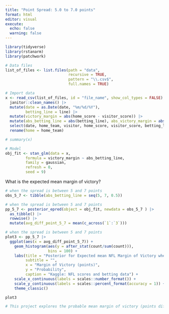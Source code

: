 ```yaml
---
title: "Point Spread: 5.0 to 7.0 points"
format: html
editor: visual
execute: 
  echo: false
  warning: false
---
```


```r
library(tidyverse)
library(rstanarm)
library(patchwork)
```

```r
# Data files
list_of_files <- list.files(path = "data",
                            recursive = TRUE,
                            pattern = "\\.csv$",
                            full.names = TRUE)  
```

```r
# Import data
x <- read_csv(list_of_files, id = "file_name", show_col_types = FALSE) |> 
  janitor::clean_names() |> 
  mutate(date = as.Date(date, "%m/%d/%Y"),
         betting_line = line) |> 
  mutate(victory_margin = abs(home_score - visitor_score)) |> 
  mutate(abs_betting_line = abs(betting_line), abs_victory_margin = abs(victory_margin)) |> 
  select(date, home_team, visitor, home_score, visitor_score, betting_line, abs_betting_line, victory_margin) |> 
  rename(home = home_team)
```

```r
# summary(x)
```

```r
# Model
obj_fit <- stan_glm(data = x,
         formula = victory_margin ~ abs_betting_line,
         family = gaussian,
         refresh = 0,
         seed = 9)
```

What is the expected mean margin of victory?

```r
# when the spread is between 5 and 7 points
obs_5_7 <- tibble(abs_betting_line = seq(5, 7, 0.5))
```

```r
# when the spread is between 5 and 7 points
pp_5_7 <- posterior_epred(object = obj_fit, newdata = obs_5_7 ) |> 
  as_tibble() |> 
  rowwise() |> 
  mutate(avg_diff_point_5_7 = mean(c_across(`1`:`3`)))
```

```r
# when the spread is between 5 and 7 points
plot3 <- pp_5_7 |> 
  ggplot(aes(x = avg_diff_point_5_7)) +
    geom_histogram(aes(y = after_stat(count/sum(count))),
                   bins = 100) +
    labs(title = "Posterior for Expected mean NFL Margin of Victory when Point Absolute Spread \nis between 5 and 7 points",
         subtitle = "",
         x = "Margin of Victory (points)",
         y = "Probability",
         caption = "Kaggle: NFL scores and betting data") +
    scale_x_continuous(labels = scales::number_format()) +
    scale_y_continuous(labels = scales::percent_format(accuracy = 1)) +
    theme_classic()
```

```r
plot3
```

```r
# This project explores the probable mean margin of victory (points differential) in NFL regular season games from 1978 through 2013. The point spread (betting line) quartiles are highlighted in 4 plots to highlight the probable distribution of the mean margin of victory.
```
